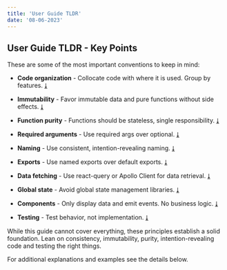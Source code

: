 ```yaml
---
title: 'User Guide TLDR'
date: '08-06-2023'
---
```


<div className="prose dark:prose-invert lg:prose-lg">

## User Guide TLDR - Key Points

These are some of the most important conventions to keep in mind:

- **Code organization** - Collocate code with where it is used. Group by features. [&#11107;](#code-collocation)

- **Immutability** - Favor immutable data and pure functions without side effects. [&#11107;](#data-immutability)

- **Function purity** - Functions should be stateless, single responsibility. [&#11107;](#functions)

- **Required arguments** - Use required args over optional. [&#11107;](#required--optional-args)

- **Naming** - Use consistent, intention-revealing naming. [&#11107;](#naming-conventions)

- **Exports** - Use named exports over default exports. [&#11107;](#named-export)

- **Data fetching** - Use react-query or Apollo Client for data retrieval. [&#11107;](#store--pass-data)

- **Global state** - Avoid global state management libraries. [&#11107;](#store--pass-data)

- **Components** - Only display data and emit events. No business logic. [&#11107;](#component-types)

- **Testing** - Test behavior, not implementation. [&#11107;](#what--how-to-test)

While this guide cannot cover everything, these principles establish a solid foundation. Lean on consistency, immutability, purity, intention-revealing code and testing the right things.

For additional explanations and examples see the details below.

</div>
